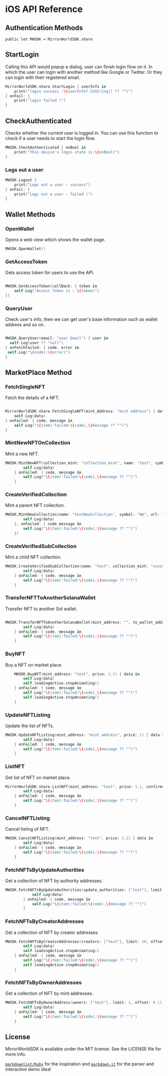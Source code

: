
# iOS API Reference

## Authentication Methods

`public let MWSDK = MirrorWorldSDK.share`

## StartLogin

Calling this API would popup a dialog, user can finish login flow on it. In which the user can login with another method like Google or Twitter. Or they can login with their registered email.

```Swift
MirrorWorldSDK.share.StartLogin { userInfo in
    print("login success :\(userInfo?.toString() ?? "")")
} onFail: {
    print("login failed !")
}
```

## CheckAuthenticated

Checks whether the current user is logged in. You can use this function to check if a user needs to start the login flow.

```Swift
MWSDK.CheckAuthenticated { onBool in
    print("This device's login state is:\(onBool)")
}
```

### Logs out a user

```Swift
MWSDK.Logout {
    print("Logs out a user : success")
} onFail: {
    print("Logs out a user : failed !")
}
```

## Wallet Methods

### OpenWallet

Opens a web view which shows the wallet page.

```Swift
MWSDK.OpenWallet()
```

### GetAccessToken

Gets access token for users to use the API.

```Swift

MWSDK.GetAccessToken(callBack: { token in
    self.Log("Access Token is : \(token)")
})

```

### QueryUser

Check user's info, then we can get user's base information such as wallet address and so on.

```Swift

MWSDK.QueryUser(email: "user Email") { user in
  self.Log(user ?? "null")
} onFetchFailed: { code, error in
 self.Log("\(code):\(error)")
}

```

## MarketPlace Method

### FetchSingleNFT

Fetch the details of a NFT.

```Swift

MirrorWorldSDK.share.FetchSingleNFT(mint_Address: "mint address") { data in
    self.Log(data)
} onFailed: { code, message in
    self.Log("\(item):failed:\(code),\(message ?? "")")
}

```

### MintNewNFTOnCollection

Mint a new NFT.

```Swift
MWSDK.MintNewNFT(collection_mint: "collection_mint", name: "test", symbol: "NA", url: "", seller_fee_basis_points: 100, confirmation: "finalized") { data in
        self.Log(data)
    } onFailed: { code, message in
        self.Log("\(item):failed:\(code),\(message ?? "")")
    }

```

### CreateVerifiedCollection

Mint a parent NFT collection.

```Swift
MWSDK.MintNewCollection(name: "testNewCollection", symbol: "NA", url: "https://market-assets.mirrorworld.fun/gen1/1.json", confirmation: "finalized", seller_fee_basis_points: 200, onSuccess: { data in
        self.Log(data)
    }, onFailed: { code,message in
        self.Log("\(item):failed:\(code),\(message ?? "")")
    })
```

### CreateVerifiedSubCollection

Mint a child NFT collection.

```Swift
MWSDK.CreateVerifiedSubCollection(name: "test", collection_mint: "xxxxxxxx", symbol: "test", url: "https://market-assets.mirrorworld.fun/gen1/1.json") { data in
        self.Log(data)
    } onFailed: { code, message in
        self.Log("\(item):failed:\(code),\(message ?? "")")
    }
```

### TransferNFTToAnotherSolanaWallet

Transfer NFT to another Sol wallet.

```Swift

MWSDK.TransferNFTToAnotherSolanaWallet(mint_address: "", to_wallet_address: "", confirmation: "") { data in
        self.Log(data)
    } onFailed: { code, message in
        self.Log("\(item):failed:\(code),\(message ?? "")")
    }

```

### BuyNFT

Buy a NFT on market place.

```Swift
    MWSDK.BuyNFT(mint_address: "test", price: 1.1) { data in
        self.Log(data)
        self.loadingActive.stopAnimating()
    } onFailed: { code, message in
        self.Log("\(item):failed:\(code),\(message ?? "")")
        self.loadingActive.stopAnimating()
    }

```

### UpdateNFTListing

Update the list of NFTs.

```Swift
MWSDK.UpdateNFTListing(mint_address: "mint address", price: 1) { data in
        self.Log(data)
    } onFailed: { code, message in
        self.Log("\(item):failed:\(code),\(message ?? "")")
    }
```

### ListNFT

Get list of NFT on market place.

```Swift
MirrorWorldSDK.share.ListNFT(mint_address: "test", price: 1.1, confirmation: "finalized") { data in
        self.Log(data)
    } onFailed: { code, message in
        self.Log("\(item):failed:\(code),\(message ?? "")")
    }
```

### CancelNFTListing

Cancel listing of NFT.

```Swift
MWSDK.CancelNFTListing(mint_address: "test", price: 1.1) { data in
        self.Log(data)
    } onFailed: { code, message in
        self.Log("\(item):failed:\(code),\(message ?? "")")
    }
```

### FetchNFTsByUpdateAuthorities

Get a collection of NFT by authority addresses.

```Swift
MWSDK.FetchNFTsByUpdateAuthorities(update_authorities: ["test"], limit: 10, offset: 0.1) { data in
            self.Log(data)
        } onFailed: { code, message in
            self.Log("\(item):failed:\(code),\(message ?? "")")
        }
```

### FetchNFTsByCreatorAddresses

Get a collection of NFT by creator addresses

```Swift
MWSDK.FetchNFTsByCreatorAddresses(creators: ["test"], limit: 10, offset: 0.1) { data in
        self.Log(data)
        self.loadingActive.stopAnimating()
    } onFailed: { code, message in
        self.Log("\(item):failed:\(code),\(message ?? "")")
        self.loadingActive.stopAnimating()
    }
```

### FetchNFTsByOwnerAddresses

Get a collection of NFT by mint addresses.

```Swift
MWSDK.FetchNFTsByOwnerAddress(owners: ["test"], limit: 1, offset: 0.1) { data in
        self.Log(data)
    } onFailed: { code, message in
        self.Log("\(item):failed:\(code),\(message ?? "")")
    }
```

## License

MirrorWorldSDK is available under the MIT license. See the LICENSE file for more info.

[`markdownlint/Ruby`](https://github.com/markdownlint/markdownlint) for the inspiration and [`markdown-it`](https://github.com/markdown-it/markdown-it) for the parser and interactive demo idea!
